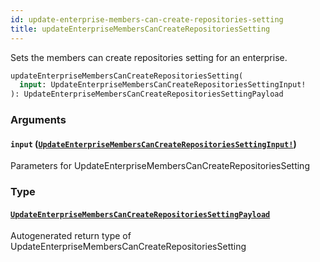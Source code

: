 ```yaml
---
id: update-enterprise-members-can-create-repositories-setting
title: updateEnterpriseMembersCanCreateRepositoriesSetting
---
```


Sets the members can create repositories setting for an enterprise.

```graphql
updateEnterpriseMembersCanCreateRepositoriesSetting(
  input: UpdateEnterpriseMembersCanCreateRepositoriesSettingInput!
): UpdateEnterpriseMembersCanCreateRepositoriesSettingPayload

```

### Arguments

#### `input` ([`UpdateEnterpriseMembersCanCreateRepositoriesSettingInput!`](/docs/api/inputs/update-enterprise-members-can-create-repositories-setting-input))

Parameters for UpdateEnterpriseMembersCanCreateRepositoriesSetting

### Type

#### [`UpdateEnterpriseMembersCanCreateRepositoriesSettingPayload`](/docs/api/objects/update-enterprise-members-can-create-repositories-setting-payload)

Autogenerated return type of UpdateEnterpriseMembersCanCreateRepositoriesSetting
